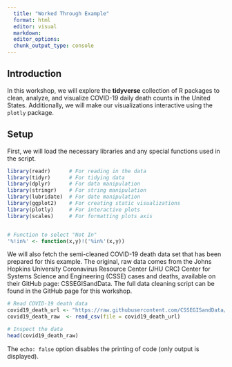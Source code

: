 ```yaml
---
  title: "Worked Through Example"
  format: html
  editor: visual
  markdown: 
  editor_options: 
  chunk_output_type: console
---
```


## Introduction

In this workshop, we will explore the **tidyverse** collection of R packages to clean, analyze, and visualize COVID-19 daily death counts in the United States. Additionally, we will make our visualizations interactive using the `plotly` package.

## Setup

First, we will load the necessary libraries and any special functions used in the script.

```r
library(readr)      # For reading in the data
library(tidyr)      # For tidying data 
library(dplyr)      # For data manipulation 
library(stringr)    # For string manipulation
library(lubridate)  # For date manipulation
library(ggplot2)    # For creating static visualizations
library(plotly)     # For interactive plots
library(scales)     # For formatting plots axis


# Function to select "Not In"
'%!in%' <- function(x,y)!('%in%'(x,y))
```

We will also fetch the semi-cleaned COVID-19 death data set that has been prepared for this example. The original, raw data comes from the Johns Hopkins University Coronavirus Resource Center (JHU CRC) Center for Systems Science and Engineering (CSSE) cases and deaths, available on their GitHub page: CSSEGISandData. The full data cleaning script can be found in the GitHub page for this workshop.

```r
# Read COVID-19 death data
covid19_death_url <- "https://raw.githubusercontent.com/CSSEGISandData/COVID-19/refs/heads/master/csse_covid_19_data/csse_covid_19_time_series/time_series_covid19_deaths_US.csv"
covid19_death_raw  <- read_csv(file = covid19_death_url)

# Inspect the data
head(covid19_death_raw)
```

The `echo: false` option disables the printing of code (only output is displayed).

